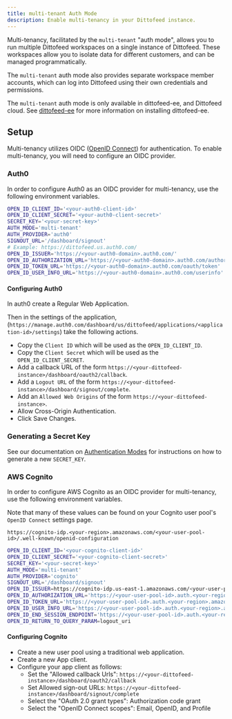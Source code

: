 ```yaml
---
title: multi-tenant Auth Mode
description: Enable multi-tenancy in your Dittofeed instance.
---
```


Multi-tenancy, facilitated by the `multi-tenant` "auth mode", allows you to run multiple Dittofeed workspaces on a single instance of Dittofeed. These workspaces allow you to isolate data for different customers, and can be managed programmatically.

The `multi-tenant` auth mode also provides separate workspace member accounts, which can log into Dittofeed using their own credentials and permissions.

The `multi-tenant` auth mode is only available in dittofeed-ee, and Dittofeed cloud. See [dittofeed-ee](/deployment/self-hosted/dittofeed-ee) for more information on installing dittofeed-ee.

## Setup

Multi-tenancy utilizes OIDC ([OpenID Connect](https://openid.net/developers/how-connect-works/)) for authentication. To enable multi-tenancy, you will need to configure an OIDC provider.

### Auth0

In order to configure Auth0 as an OIDC provider for multi-tenancy, use the following environment variables.

```bash .env
OPEN_ID_CLIENT_ID='<your-auth0-client-id>'
OPEN_ID_CLIENT_SECRET='<your-auth0-client-secret>'
SECRET_KEY='<your-secret-key>'
AUTH_MODE='multi-tenant'
AUTH_PROVIDER='auth0'
SIGNOUT_URL='/dashboard/signout'
# Example: https://dittofeed.us.auth0.com/
OPEN_ID_ISSUER='https://<your-auth0-domain>.auth0.com/'
OPEN_ID_AUTHORIZATION_URL='https://<your-auth0-domain>.auth0.com/authorize'
OPEN_ID_TOKEN_URL='https://<your-auth0-domain>.auth0.com/oauth/token'
OPEN_ID_USER_INFO_URL='https://<your-auth0-domain>.auth0.com/userinfo'
```

#### Configuring Auth0

In auth0 create a Regular Web Application.

Then in the settings of the application, (`https://manage.auth0.com/dashboard/us/dittofeed/applications/<application-id>/settings`) take the following actions.

* Copy the `Client ID` which will be used as the `OPEN_ID_CLIENT_ID`.
* Copy the `Client Secret` which will be used as the `OPEN_ID_CLIENT_SECRET`.
* Add a callback URL of the form `https://<your-dittofeed-instance>/dashboard/oauth2/callback`.
* Add a `Logout URL` of the form `https://<your-dittofeed-instance>/dashboard/signout/complete`.
* Add an `Allowed Web Origins` of the form `https://<your-dittofeed-instance>`.
* Allow Cross-Origin Authentication.
* Click Save Changes.


### Generating a Secret Key

See our documentation on [Authentication Modes](/deployment/self-hosted/auth-modes) for instructions on how to generate a new `SECRET_KEY`.

### AWS Cognito

In order to configure AWS Cognito as an OIDC provider for multi-tenancy, use the following environment variables.

Note that many of these values can be found on your Cognito user pool's `OpenID Connect` settings page.

`https://cognito-idp.<your-region>.amazonaws.com/<your-user-pool-id>/.well-known/openid-configuration`


```bash .env
OPEN_ID_CLIENT_ID='<your-cognito-client-id>'
OPEN_ID_CLIENT_SECRET='<your-cognito-client-secret>'
SECRET_KEY='<your-secret-key>'
AUTH_MODE='multi-tenant'
AUTH_PROVIDER='cognito'
SIGNOUT_URL='/dashboard/signout'
OPEN_ID_ISSUER=https://cognito-idp.us-east-1.amazonaws.com/<your-user-pool-id>
OPEN_ID_AUTHORIZATION_URL='https://<your-user-pool-id>.auth.<your-region>.amazoncognito.com/oauth2/authorize'
OPEN_ID_TOKEN_URL='https://<your-user-pool-id>.auth.<your-region>.amazoncognito.com/oauth2/token'
OPEN_ID_USER_INFO_URL='https://<your-user-pool-id>.auth.<your-region>.amazoncognito.com/oauth2/userInfo'
OPEN_ID_END_SESSION_ENDPOINT='https://<your-user-pool-id>.auth.<your-region>.amazoncognito.com/logout'
OPEN_ID_RETURN_TO_QUERY_PARAM=logout_uri
```

#### Configuring Cognito

- Create a new user pool using a traditional web application.
- Create a new App client.
- Configure your app client as follows:
  - Set the "Allowed callback Urls": `https://<your-dittofeed-instance>/dashboard/oauth2/callback`
  - Set Allowed sign-out URLs: `https://<your-dittofeed-instance>/dashboard/signout/complete`
  - Select the "OAuth 2.0 grant types": Authorization code grant
  - Select the "OpenID Connect scopes": Email, OpenID, and Profile